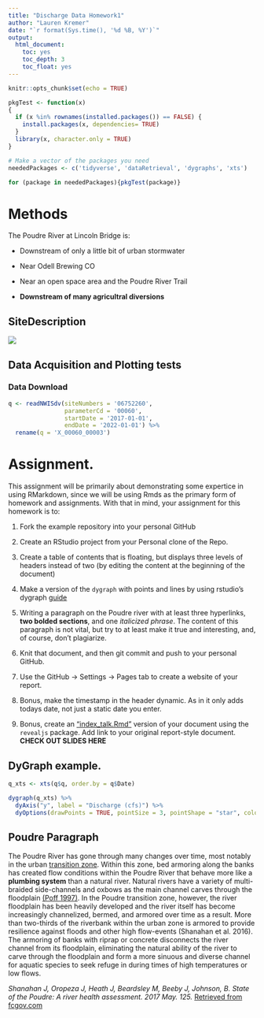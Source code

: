 ```yaml
---
title: "Discharge Data Homework1"
author: "Lauren Kremer"
date: "`r format(Sys.time(), '%d %B, %Y')`"
output:
  html_document:
    toc: yes
    toc_depth: 3
    toc_float: yes
---
```


```r
knitr::opts_chunk$set(echo = TRUE)

pkgTest <- function(x)
{
  if (x %in% rownames(installed.packages()) == FALSE) {
    install.packages(x, dependencies= TRUE)
  }
  library(x, character.only = TRUE)
}

# Make a vector of the packages you need
neededPackages <- c('tidyverse', 'dataRetrieval', 'dygraphs', 'xts') 

for (package in neededPackages){pkgTest(package)}

```


# Methods

The Poudre River at Lincoln Bridge is:

  - Downstream of only a little bit of urban stormwater

  - Near Odell Brewing CO
  
  - Near an open space area and the Poudre River Trail
  
  - **Downstream of many agricultral diversions**


## SiteDescription

![](https://waterdata.usgs.gov/nwisweb/local/state/co/text/pics/06752260big.jpg)


## Data Acquisition and Plotting tests

### Data Download


```r

q <- readNWISdv(siteNumbers = '06752260',
                parameterCd = '00060',
                startDate = '2017-01-01',
                endDate = '2022-01-01') %>%
  rename(q = 'X_00060_00003') 
```


# Assignment. 


This assignment will be primarily about demonstrating some expertice in using
RMarkdown, since we will be using Rmds as the primary form of homework and 
assignments. With that in mind, your assignment for this homework is to:


1) Fork the example repository into your personal GitHub

2) Create an RStudio project from your Personal clone of the Repo. 

3) Create a table of contents that is floating, but displays three levels of
headers instead of two (by editing the content at the beginning of the document)

4) Make a version of the `dygraph` with points and lines by using rstudio's
dygraph [guide](https://rstudio.github.io/dygraphs/)

5) Writing a paragraph on the Poudre river with at least three hyperlinks,
**two bolded sections**, and one *italicized phrase*. The content of this paragraph
is not vital, but try to at least make it true and interesting, and, of course,
don't plagiarize. 

6) Knit that document, and then git commit and push to your personal GitHub.

7) Use the GitHub -> Settings -> Pages tab to create a website of your report.

8) Bonus, make the timestamp in the header dynamic. As in it only adds
todays date, not just a static date you enter. 

9) Bonus, create an ["index_talk.Rmd"](https://rpubs.com/lekokremer/ESS580A7_1_RMD_Homework1) version of your document using the
`revealjs` package. Add link to your original report-style document. 
**CHECK OUT SLIDES HERE**


## DyGraph example. 
```r
q_xts <- xts(q$q, order.by = q$Date)

dygraph(q_xts) %>%
  dyAxis("y", label = "Discharge (cfs)") %>%
  dyOptions(drawPoints = TRUE, pointSize = 3, pointShape = "star", colors = 'green') 
```

## Poudre Paragraph

The Poudre River has gone through many changes over time, most notably in the urban [transition zone](https://watercenter.colostate.edu/wp-content/uploads/sites/33/2019/05/Fish-in-the-Poudres-Thermal-and-Habitat-Transition-Zone-by-Boyd-Wright.pdf). Within this zone, bed armoring along the banks has created flow conditions within the Poudre River that behave more like a **plumbing system** than a natural river. Natural rivers have a variety of multi-braided side-channels and oxbows as the main channel carves through the floodplain [(Poff 1997)](https://www.jstor.org/stable/1313099). In the Poudre transition zone, however, the river floodplain has been heavily developed and the river itself has become increasingly channelized, bermed, and armored over time as a result. More than two-thirds of the riverbank within the urban zone is armored to provide resilience against floods and other high flow-events (Shanahan et al. 2016). The armoring of banks with riprap or concrete disconnects the river channel from its floodplain, eliminating the natural ability of the river to carve through the floodplain and form a more sinuous and diverse channel for aquatic species to seek refuge in during times of high temperatures or low flows.


 _Shanahan J, Oropeza J, Heath J, Beardsley M, Beeby J, Johnson, B. State of the Poudre: A river health assessment. 2017 May. 125._ [Retrieved from fcgov.com](https://www.fcgov.com/poudrereportcard/pdf/sopr2016.pdf) 




